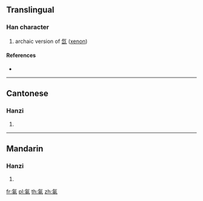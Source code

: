 {{also|氙}}
==Translingual==

===Han character===
{{Han char|rn=84|rad=气|as=05|sn=9|four=80517|canj=ONLWL}}
# archaic version of [[氙]] ([[xenon]])

====References====
* {{Han ref|kx=0599.111|hdz=32011.030|uh=6C20|ud=27680|bh=CF6B|bd=53099}}

----

==Cantonese==

===Hanzi===
{{yue-hanzi|jyut=|y=san1}}

# {{defn|lang=yue|sort=气05}}

----

==Mandarin==

===Hanzi===
{{cmn-hanzi|pin=[[shēn]] ([[shen1]])|wg=shen<sup>1</sup>}}

# {{defn|lang=cmn|sort=气05}}

[[fr:氠]]
[[pl:氠]]
[[th:氠]]
[[zh:氠]]